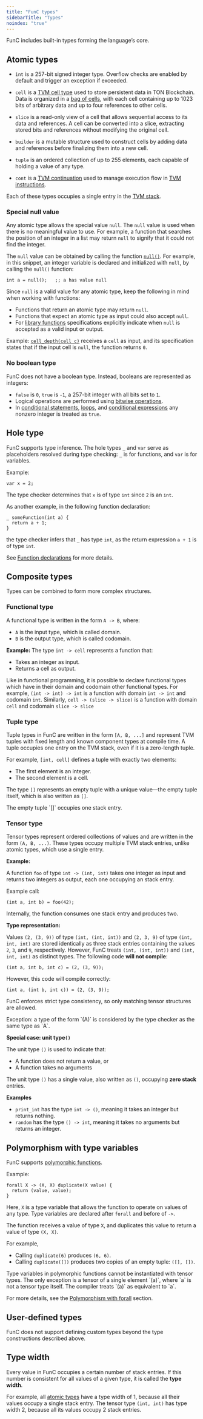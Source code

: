 ```yaml
---
title: "FunC types"
sidebarTitle: "Types"
noindex: "true"
---
```



FunC includes built-in types forming the language’s core.

## Atomic types

- `int` is a 257-bit signed integer type. Overflow checks are enabled by default and trigger an exception if exceeded.

- `cell` is a [TVM cell type](/tvm/serialization/cells) used to store persistent data in TON Blockchain. Data is organized in a [bag of cells](/tvm/serialization/boc), with each cell containing up to 1023 bits of arbitrary data and up to four references to other cells.

- `slice` is a read-only view of a cell that allows sequential access to its data and references. A cell can be converted into a slice, extracting stored bits and references without modifying the original cell.

- `builder` is a mutable structure used to construct cells by adding data and references before finalizing them into a new cell.

- `tuple` is an ordered collection of up to 255 elements, each capable of holding a value of any type.

- `cont` is a [TVM continuation](/tvm/continuations) used to manage execution flow in [TVM instructions](/tvm/instructions).

Each of these types occupies a single entry in the [TVM stack](/tvm/overview#tvm-state).

### Special null value

Any atomic type allows the special value `null`. The `null` value is used when there is no meaningful value to use. For example, a function that searches the position
of an integer in a list may return `null` to signify that it could not find the integer.

The `null` value can be obtained by calling the function [`null()`](./stdlib#null). For example, in this snippet, an integer variable is declared and
initialized with `null`, by calling the `null()` function:

```func
int a = null();   ;; a has value null
```

Since `null` is a valid value for any atomic type, keep the following in mind when working with functions:

- Functions that return an atomic type may return `null`.
- Functions that expect an atomic type as input could also accept `null`.
- For [library functions](/languages/func/stdlib) specifications explicitly indicate when `null` is accepted as a valid input or output.

Example: [`cell_depth(cell c)`](/languages/func/stdlib#cell-depth) receives a `cell` as input, and its specification states that if the input cell is `null`, the function returns `0`.

### No boolean type

FunC does not have a boolean type.
Instead, booleans are represented as integers:

- `false` is `0`, `true` is `-1`, a 257-bit integer with all bits set to `1`.
- Logical operations are performed using [bitwise operations](/languages/func/operators).
- In [conditional statements](/languages/func/statements#conditional-statements), [loops](/languages/func/statements#loops), and [conditional expressions](/languages/func/operators#ternary%2C-%3F%3A) any nonzero integer is treated as `true`.

## Hole type

FunC supports type inference. The hole types `_` and `var` serve as placeholders resolved during type checking: `_` is for functions, and `var` is for variables.

Example:

```func
var x = 2;
```

The type checker determines that `x` is of type `int` since `2` is an `int`.

As another example, in the following function declaration:

```func
_ someFunction(int a) {
  return a + 1;
}
```

the type checker infers that `_` has type `int`, as the return expression `a + 1` is of type `int`.

See [Function declarations](/languages/func/functions#function-declaration) for more details.

## Composite types

Types can be combined to form more complex structures.

### Functional type

A functional type is written in the form `A -> B`, where:

- `A` is the input type, which is called domain.
- `B` is the output type, which is called codomain.

**Example:**
The type `int -> cell` represents a function that:

- Takes an integer as input.
- Returns a cell as output.

Like in functional programming, it is possible to declare functional types which have in their domain and codomain other functional types.
For example, `(int -> int) -> int` is a function with domain `int -> int` and codomain `int`.
Similarly, `cell -> (slice -> slice)` is a function with domain `cell` and codomain `slice -> slice`

### Tuple type

Tuple types in FunC are written in the form `[A, B, ...]` and represent TVM tuples with fixed length and known component types at compile time. A tuple occupies one entry on the TVM stack, even if it is a zero-length tuple.

For example, `[int, cell]` defines a tuple with exactly two elements:

- The first element is an integer.
- The second element is a cell.

The type `[]` represents an empty tuple with a unique value—the empty tuple itself, which is also written as `[]`.

<Aside>
  The empty tuple `[]` occupies one stack entry.
</Aside>

### Tensor type

Tensor types represent ordered collections of values and are written in the form `(A, B, ...)`.
These types occupy multiple TVM stack entries, unlike atomic types, which use a single entry.

**Example:**

A function `foo` of type `int -> (int, int)` takes one integer as input and returns two integers as output, each one occupying an stack entry.

Example call:

```func
(int a, int b) = foo(42);
```

Internally, the function consumes one stack entry and produces two.

**Type representation:**

Values `(2, (3, 9))` of type `(int, (int, int))` and `(2, 3, 9)` of type `(int, int, int)` are stored identically as three stack entries containing the values `2`, `3`, and `9`, respectively.
However, FunC treats `(int, (int, int))` and `(int, int, int)` as distinct types.
The following code **will not compile**:

```func
(int a, int b, int c) = (2, (3, 9));
```

However, this code will compile correctly:

```func
(int a, (int b, int c)) = (2, (3, 9));
```

FunC enforces strict type consistency, so only matching tensor structures are allowed.

<Aside>
  Exception: a type of the form `(A)` is considered by the type checker as the same type as `A`.
</Aside>

**Special case: unit type`()`**

The unit type `()` is used to indicate that:

- A function does not return a value, or
- A function takes no arguments

The unit type `()` has a single value, also written as `()`, occupying **zero stack** entries.

**Examples**

- `print_int` has the type `int -> ()`, meaning it takes an integer but returns nothing.
- `random` has the type `() -> int`, meaning it takes no arguments but returns an integer.

## Polymorphism with type variables

FunC supports [polymorphic functions](https://en.wikipedia.org/wiki/Parametric_polymorphism).

Example:

```func
forall X -> (X, X) duplicate(X value) {
  return (value, value);
}
```

Here, `X` is a type variable that allows the function to operate on values of any type. Type variables are declared after `forall` and before of `->`.

The function receives a value of type `X`, and duplicates this value to return a value of type `(X, X)`.

For example,

- Calling `duplicate(6)` produces `(6, 6)`.
- Calling `duplicate([])` produces two copies of an empty tuple: `([], [])`.

<Aside>
  Type variables in polymorphic functions cannot be instantiated with tensor types.
  The only exception is a tensor of a single element `(a)`, where `a` is not a tensor type itself. The compiler treats `(a)` as equivalent to `a`.
</Aside>

For more details, see the [Polymorphism with forall](/languages/func/functions#polymorphism-with-forall) section.

## User-defined types

FunC does not support defining custom types beyond the type constructions described above.

## Type width

Every value in FunC occupies a certain number of stack entries.
If this number is consistent for all values of a given type, it is called the **type width**.

For example, all [atomic types](#atomic-types) have a type width of 1, because all their values occupy a single stack entry.
The tensor type `(int, int)` has type width 2, because all its values occupy 2 stack entries.
